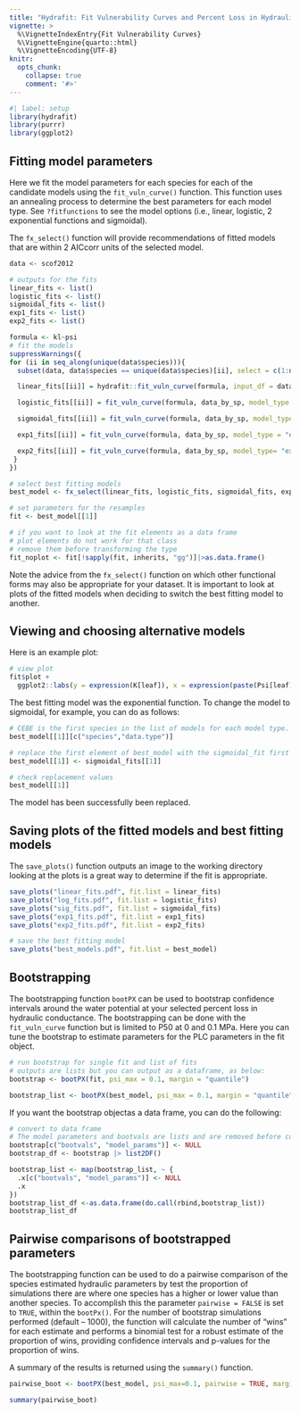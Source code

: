 ```yaml
---
title: "Hydrafit: Fit Vulnerability Curves and Percent Loss in Hydraulic Conductance"
vignette: >
  %\VignetteIndexEntry{Fit Vulnerability Curves}
  %\VignetteEngine{quarto::html}
  %\VignetteEncoding{UTF-8}
knitr:
  opts_chunk:
    collapse: true
    comment: '#>'
---
```


```r
#| label: setup
library(hydrafit)
library(purrr)
library(ggplot2)
```

## Fitting model parameters 

Here we fit the model parameters for each species for each of the candidate models using the `fit_vuln_curve()` function. This function uses an annealing process to determine the best parameters for each model type. See `?fitfunctions` to see the model options (i.e., linear, logistic, 2 exponential functions and sigmoidal).

The `fx_select()` function will provide recommendations of fitted models that are within 2 AICcorr units of the selected model. 

```r
data <- scof2012

# outputs for the fits
linear_fits <- list()
logistic_fits <- list()
sigmoidal_fits <- list()
exp1_fits <- list()
exp2_fits <- list()

formula <- kl~psi
# fit the models
suppressWarnings({
for (ii in seq_along(unique(data$species))){
  subset(data, data$species == unique(data$species)[ii], select = c(1:ncol(data))) -> data_by_sp

  linear_fits[[ii]] = hydrafit::fit_vuln_curve(formula, input_df = data_by_sp, model_type = "Linear", plot = T)

  logistic_fits[[ii]] = fit_vuln_curve(formula, data_by_sp, model_type = "log", plot=T)

  sigmoidal_fits[[ii]] = fit_vuln_curve(formula, data_by_sp, model_type= "sig", plot=T)

  exp1_fits[[ii]] = fit_vuln_curve(formula, data_by_sp, model_type = "exp", plot=T)

  exp2_fits[[ii]] = fit_vuln_curve(formula, data_by_sp, model_type= "exp2", plot=T)
 }
})

# select best fitting models
best_model <- fx_select(linear_fits, logistic_fits, sigmoidal_fits, exp1_fits, exp2_fits)

# set parameters for the resamples
fit <- best_model[[1]]

# if you want to look at the fit elements as a data frame
# plot elements do not work for that class
# remove them before transforming the type
fit_noplot <- fit[!sapply(fit, inherits, "gg")]|>as.data.frame()

```

Note the advice from the `fx_select()` function on which other functional forms may also be appropriate for your dataset. It is important to look at plots of the fitted models when deciding to switch the best fitting model to another. 

## Viewing and choosing alternative models

Here is an example plot:
```r
# view plot
fit$plot +
  ggplot2::labs(y = expression(K[leaf]), x = expression(paste(Psi[leaf], " (-MPa)")))
```

The best fitting model was the exponential function. To change the model to sigmoidal, for example, you can do as follows:
```r
# CEBE is the first species in the list of models for each model type.
best_model[[1]][c("species","data.type")]

# replace the first element of best_model with the sigmoidal_fit first element
best_model[[1]] <- sigmoidal_fits[[1]]

# check replacement values
best_model[[1]]
```
The model has been successfully been replaced. 

## Saving plots of the fitted models and best fitting models

The `save_plots()` function outputs an image to the working directory looking at the plots is a great way to determine if the fit is appropriate. 
```r

save_plots("linear_fits.pdf", fit.list = linear_fits)
save_plots("log_fits.pdf", fit.list = logistic_fits)
save_plots("sig_fits.pdf", fit.list = sigmoidal_fits)
save_plots("exp1_fits.pdf", fit.list = exp1_fits)
save_plots("exp2_fits.pdf", fit.list = exp2_fits)

# save the best fitting model
save_plots("best_models.pdf", fit.list = best_model)
```


## Bootstrapping

The bootstrapping function `bootPX` can be used to bootstrap confidence intervals around the water potential at your selected percent loss in hydraulic conductance. The bootstrapping can be done with the `fit_vuln_curve` function but is limited to P50 at 0 and 0.1 MPa. Here you can tune the bootstrap to estimate parameters for the PLC parameters in the fit object. 
```r
# run bootstrap for single fit and list of fits
# outputs are lists but you can output as a dataframe, as below:
bootstrap <- bootPX(fit, psi_max = 0.1, margin = "quantile")

bootstrap_list <- bootPX(best_model, psi_max = 0.1, margin = "quantile")

```

If you want the bootstrap objectas a data frame, you can do the following:
```r
# convert to data frame
# The model parameters and bootvals are lists and are removed before conversion
bootstrap[c("bootvals", "model_params")] <- NULL
bootstrap_df <- bootstrap |> list2DF()

bootstrap_list <- map(bootstrap_list, ~ {
  .x[c("bootvals", "model_params")] <- NULL
  .x
})
bootstrap_list_df <-as.data.frame(do.call(rbind,bootstrap_list))
bootstrap_list_df

```

## Pairwise comparisons of bootstrapped parameters
The bootstrapping function can be used to do a pairwise comparison of the species estimated hydraulic parameters by test the proportion of simulations there are where one species has a higher or lower value than another species. To accomplish this the parameter `pairwise = FALSE` is set to `TRUE`, within the `bootPx()`. For the number of bootstrap simulations performed (default -- 1000), the function will calculate the number of "wins" for each estimate and performs a binomial test for a robust estimate of the proportion of wins, providing confidence intervals and p-values for the proportion of wins.

A summary of the results is returned using the `summary()` function.

```r
pairwise_boot <- bootPX(best_model, psi_max=0.1, pairwise = TRUE, margin = "quantile")

summary(pairwise_boot)
```
